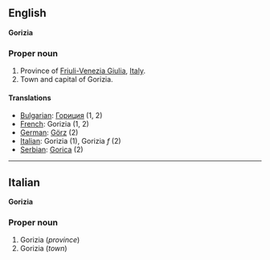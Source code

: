 ==English==
'''Gorizia'''

===Proper noun===

#Province of [[Friuli-Venezia Giulia]], [[Italy]].
#Town and capital of Gorizia.

====Translations====

*[[Bulgarian]]: [[Гориция]] (1, 2)
*[[French]]: Gorizia (1, 2)
*[[German]]: [[Görz]] (2)
*[[Italian]]: Gorizia '' '' (1), Gorizia ''f'' (2)
*[[Serbian]]: [[Gorica]] (2)

----

==Italian==
'''Gorizia'''

===Proper noun===

#Gorizia (''province'')
#Gorizia (''town'')
